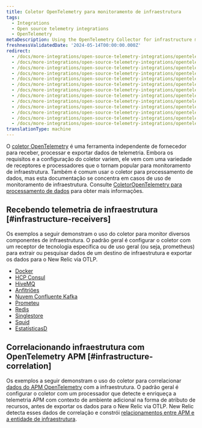 ```yaml
---
title: Coletor OpenTelemetry para monitoramento de infraestrutura
tags:
  - Integrations
  - Open source telemetry integrations
  - OpenTelemetry
metaDescription: Using the OpenTelemetry Collector for infrastructure monitoring
freshnessValidatedDate: '2024-05-14T00:00:00.000Z'
redirect:
  - /docs/more-integrations/open-source-telemetry-integrations/opentelemetry/get-started/collector-infra-monitoring/opentelemetry-collector-infra-docker
  - /docs/more-integrations/open-source-telemetry-integrations/opentelemetry/get-started/collector-infra-monitoring/opentelemetry-collector-infra-hcp-consul
  - /docs/more-integrations/open-source-telemetry-integrations/opentelemetry/get-started/collector-infra-monitoring/opentelemetry-collector-infra-hivemq
  - /docs/more-integrations/open-source-telemetry-integrations/opentelemetry/get-started/collector-infra-monitoring/opentelemetry-collector-infra-hosts
  - /docs/more-integrations/open-source-telemetry-integrations/opentelemetry/get-started/collector-infra-monitoring/opentelemetry-collector-infra-kafka-confluentcloud
  - /docs/more-integrations/open-source-telemetry-integrations/opentelemetry/get-started/collector-infra-monitoring/opentelemetry-collector-infra-kafka-confluentcloud-k8s
  - /docs/more-integrations/open-source-telemetry-integrations/opentelemetry/get-started/collector-infra-monitoring/opentelemetry-collector-infra-k8s
  - /docs/more-integrations/open-source-telemetry-integrations/opentelemetry/get-started/collector-infra-monitoring/opentelemetry-collector-infra-prometheus
  - /docs/more-integrations/open-source-telemetry-integrations/opentelemetry/get-started/collector-infra-monitoring/opentelemetry-collector-infra-redis
  - /docs/more-integrations/open-source-telemetry-integrations/opentelemetry/get-started/collector-infra-monitoring/opentelemetry-collector-infra-singlestore
  - /docs/more-integrations/open-source-telemetry-integrations/opentelemetry/get-started/collector-infra-monitoring/opentelemetry-collector-infra-squid
  - /docs/more-integrations/open-source-telemetry-integrations/opentelemetry/get-started/collector-infra-monitoring/opentelemetry-collector-infra-statsd
  - /docs/more-integrations/open-source-telemetry-integrations/opentelemetry/get-started/collector-infra-monitoring/opentelemetry-collector-infra-intro
translationType: machine
---
```


O [coletor OpenTelemetry](https://opentelemetry.io/docs/collector/) é uma ferramenta independente de fornecedor para receber, processar e exportar dados de telemetria. Embora os requisitos e a configuração do coletor variem, ele vem com uma variedade de receptores e processadores que o tornam popular para monitoramento de infraestrutura. Também é comum usar o coletor para processamento de dados, mas esta documentação se concentra em casos de uso de monitoramento de infraestrutura. Consulte [ColetorOpenTelemetry para processamento de dados](/docs/opentelemetry/get-started/collector-processing/opentelemetry-collector-processing-intro) para obter mais informações.

## Recebendo telemetria de infraestrutura [#infrastructure-receivers]

Os exemplos a seguir demonstram o uso do coletor para monitor diversos componentes de infraestrutura. O padrão geral é configurar o coletor com um receptor de tecnologia específica ou de uso geral (ou seja, prometheus) para extrair ou pesquisar dados de um destino de infraestrutura e exportar os dados para o New Relic via OTLP.

* [Docker](https://github.com/newrelic/newrelic-opentelemetry-examples/tree/main/other-examples/collector/docker)
* [HCP Consul](https://github.com/newrelic/newrelic-opentelemetry-examples/tree/main/other-examples/collector/hcp-consul)
* [HiveMQ](https://github.com/newrelic/newrelic-opentelemetry-examples/tree/main/other-examples/collector/hivemq)
* [Anfitriões](https://github.com/newrelic/newrelic-opentelemetry-examples/tree/main/other-examples/collector/host-monitoring)
* [Nuvem Confluente Kafka](https://github.com/newrelic/newrelic-opentelemetry-examples/tree/main/other-examples/collector/confluentcloud)
* [Prometeu](https://github.com/newrelic/newrelic-opentelemetry-examples/tree/main/other-examples/collector/prometheus)
* [Redis](https://github.com/newrelic/newrelic-opentelemetry-examples/tree/main/other-examples/collector/redis)
* [Singlestore](https://github.com/newrelic/newrelic-opentelemetry-examples/tree/main/other-examples/collector/singlestore)
* [Squid](https://github.com/newrelic/newrelic-opentelemetry-examples/tree/main/other-examples/collector/squid)
* [EstatísticasD](https://github.com/newrelic/newrelic-opentelemetry-examples/tree/main/other-examples/collector/statsd)

## Correlacionando infraestrutura com OpenTelemetry APM [#infrastructure-correlation]

Os exemplos a seguir demonstram o uso do coletor para correlacionar [dados do APM OpenTelemetry](/docs/opentelemetry/get-started/apm-monitoring/opentelemetry-apm-intro) com a infraestrutura. O padrão geral é configurar o coletor com um processador que detecte e enriqueça a telemetria APM com contexto de ambiente adicional na forma de atributo de recursos, antes de exportar os dados para o New Relic via OTLP. New Relic detecta esses dados de correlação e constrói [relacionamentos entre APM e a entidade de infraestrutura](/docs/opentelemetry/best-practices/opentelemetry-best-practices-resources).